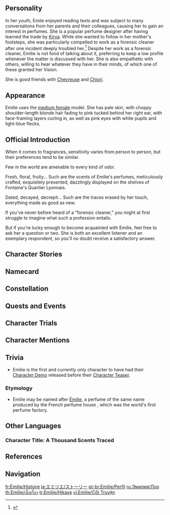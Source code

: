 {{CharacterTabs}}
{{Quote|A renowned perfumer from Fontaine. Elegant, charming, and a little mysterious... just like her work.|Description from the Official Website<ref>Official Genshin Impact Website: [https://genshin.hoyoverse.com/en/character/Fontaine?char=13 Emilie]</ref>}}
==Personality==
<!--{{Quote|In-game text|In-game character attributes and profile page text}}-->
In her youth, Emile enjoyed reading texts and was subject to many conversations from her parents and their colleagues, causing her to gain an interest in perfumes. She is a popular perfume designer after having learned the trade by [[Kirya]]. While she wanted to follow in her mother's footsteps, she was particularly compelled to work as a forensic cleaner after one incident deeply troubled her.<ref>{{Ref/VO|Emilie|More About Emilie: V}}</ref> Despite her work as a forensic cleaner, Emilie is not fond of talking about it, preferring to keep a low profile whenever the matter is discussed with her. She is also empathetic with others, willing to hear whatever they have in their minds, of which one of these granted her Vision.

She is good friends with [[Chevreuse]] and [[Chiori]]. 

==Appearance==
{{See Also|Ambrosial Verdance}}
Emilie uses the [[:Category:Medium Female Characters|medium female]] model. She has pale skin, with choppy shoulder-length blonde hair fading to pink tucked behind her right ear, with face-framing layers curling in, as well as pink eyes with white pupils and light-blue flecks.

==Official Introduction==
<!-- Article from Hoyolab -->
{{Official Introduction
|title     = Like fragrance fading, like mist dissipating
|link      = https://www.hoyolab.com/article/29444651
|character = Emilie
}}
{{Quote|How incredible. I can perceive emotions through water, which humans cannot, yet they are capable of using it to regulate their mood... And they accomplish this with a fragrance in liquid form? I see. I believe I have a better understanding of this concept now.|[[Neuvillette]]|}}
When it comes to fragrances, sensitivity varies from person to person, but their preferences tend to be similar.

Few in the world are amenable to every kind of odor.

Fresh, floral, fruity... Such are the scents of Emilie's perfumes, meticulously crafted, exquisitely presented, dazzlingly displayed on the shelves of Fontaine's Quartier Lyonnais.

Dated, decayed, decrepit... Such are the traces erased by her touch, everything made as good as new.

If you've never before heard of a "forensic cleaner," you might at first struggle to imagine what such a profession entails.

But if you're lucky enough to become acquainted with Emilie, feel free to ask her a question or two. She is both an excellent listener and an exemplary respondent, so you'll no doubt receive a satisfactory answer.

==Character Stories==
{{Character Story
|title1        = Character Details
|text1         = <p>There is much that may be said when discussing a bottle of perfume.</p><!--
              --><p>We might speak of its fragrance: How it first bewitches with its top notes, before gradually melding with its wearer, and finally taking a subdued bow amidst the lingering aroma.</p><!--
              --><p>We could speak of the concept underlying its design: Is it meant to enliven the spirit, or to lend an aura of alluring mystique?</p><!--
              --><p>We might even debate the most appropriate occasion for its use: Would one be willing to attend a social ball clad in this aroma, or would it be better suited to suffusing the atmosphere of a private date?</p><!--
              --><p>Emilie finds these matters to be most worthy of discussion, as they are intimately related to how one selects a perfume. Compared to such considerations, the precise identity of the perfumer who prepared the scent is not a factor that needs to be contemplated when making one's choice.</p><!--
              --><p>Alas, neither customers' views nor popular trends are easily shifted. A herd mentality that craves security often leads people to prefer purchasing from well-known brands or designers, for one rarely goes wrong that way.</p><!--
              --><p>Fame, therefore, is a double-edged sword. The more famous one is, the greater the odds of receiving negative feedback, and many are exhausted by treading upon such thin ice.</p><!--
              --><p>But Emilie, famous though she is within Fontaine's perfume industry, seems untroubled by such.</p><!--
              --><p>Her products are free-form, spontaneous &mdash; indeed, she worries not at all about designing perfume, for her true profession lies elsewhere.</p>
|mention1      = 

|title2        = Character Story 1
|friendship2   = 2
|text2         = <p>Having handed her signed and stamped power of attorney documentation and confidentiality agreement to the [[Maison Gardiennage]] officer for perusal, Emile steps over the cordon and onto the scene.</p><!--
              --><p>She has already been apprised of all case-critical information: the number of deceased, the state of the corpses, and the parameters of the cleanup required. As to other case details, she is neither curious nor inclined to ask further questions.</p><!--
              --><p>The bodies, as well as severely damaged objects, have already been removed. And so she inspects the area meticulously, making mental notes of things that might be easily missed or difficult-to-clean areas that require extra attention.</p><!--
              --><p>She has encountered many such crime scenes, and with time, has been able to piece together in broad strokes the sequence of events &mdash; through the directions of blood spatter, the traces left by the residue of human tissues, and how objects fell.</p><!--
              --><p>Still, this is not her professional duty. In the most infrequent of circumstances, of course, she will be invited to use this experience to aid the Maison in recreating crime scenes. But this is not one of those special cases. This case is already closed, and as a "forensic cleaner," she needs only draw a line under it.</p><!--
              --><p>And so she silently dons her protective clothing and goggles, and gets to work. All goes well. Chemicals dissolve and wash away the rust and dark-brown, even black-colored stains, while sticky tissues and sharp fragments are cleaned separately. The harrowing scene and horrid smells are wiped away, erased like erroneous brushstrokes from a canvas.</p><!--
              --><p>Finally, she invites the Garde, who has been waiting all this time outside, back in. They convey their thanks and bid her farewell, before manually removing the cordon.</p><!--
              --><p>Emilie remains silent as she changes back into her previous outfit. She cannot help but think that though the deceased should already have been buried as those dear to them watched, parts of them have only just now been put to rest.</p><!--
              --><p>She adjusts her hat, nodding her head slightly toward the clean room, bidding a final farewell to persons completely unknown to her, as if she too were taking some small part in their funerals.</p>
|mention2      = 

|title3        = Character Story 2
|friendship3   = 3
|text3         = <p>According to certain psychological theories, creative types are even less concerned with the placement or organization of their belongings than most. Short passages containing such personality analyses are often found in the corners of Fontainian magazines and tabloids, and they even rerun every few days, as if the editors think people cobble their self-understanding together from such fragmentary pieces &mdash; not to mention possess deficient memories.</p><!--
              --><p>Such ideas are clearly stereotypes, for none would claim that Emilie wants for creativity, while her home is perfectly spick and span. To claim that a perfumer so famous lacks imagination, her modestness or otherwise notwithstanding, would be to categorically deny the Fontainian perfuming profession in its totality.</p><!--
              --><p>But Emilie's home is, if anything, overly clean. Few furnishings stand atop the visible flooring, and most items have been carefully packed into hermetic compartments. Indeed, one can barely tell that anyone lives there. Even friends who occasionally visit, such as [[Chiori]], bluntly ask if this is a manifestation of some kind of obsessive-compulsive disorder.</p><!--
              --><p>Emilie simply laughs, saying: "It has to be this way, that's all."</p><!--
              --><p>Her dwelling is not large, but it has two workshops, one for perfuming, and the other for mixing the chemicals needed for her work. Neither allows for flasks or other items to be placed haphazardly, and so, while she has no love of daily drudgeries or household chores, Emilie has had to slowly learn the strict art of organized stowage and storage, habitually drawing clear lines between the different aspects of her life.</p><!--
              --><p>This terrifying discipline is something she has mastered with some ease &mdash; just as one separates dangerous reagents into separate vials, so too does she create freely in one bottle, while accumulating the experience that crystallizes out of solutions in another.</p>
|mention3      = Chiori

|title4        = Character Story 3
|friendship4   = 4
|text4         = <p>When she is free, Emilie often goes to have dinner with her parents at their place.</p><!--
              --><p>Her father is an officer of the [[Marechaussee Phantom]], while her mother works in forensic medicine, and they often invite over human and [[Melusine]] colleagues alike as guests. One can only imagine just how many unusual conversations this rather ordinary-looking dining room has hosted.</p><!--
              --><p>Of the many topics discussed, Emilie's trajectory through life is one of the more normal ones.</p><!--
              --><p>When children her age were still reading comics, Emilie was reading her mother's work texts. She was fascinated by the mystery of chemical reactions, and began to formally study related disciplines. Such skills should surely prove useful, but just what kind of work should she pursue? Work in a crime lab, perhaps &mdash; so her father suggested.</p><!--
              --><p>Though, such work always came with an element of danger, so it was best to learn a little self-defense from him first if she wanted to join &mdash; so he quickly added.</p><!--
              --><p>For a long time afterward, Emilie would work toward this goal.</p><!--
              --><p>But one day, her parents opened a bottle of red wine before the meal, as they lamented what had happened that day&mdash;</p><!--
              --><p>The Marechaussee Phantom's duties were to pursue the truth, but once that was done, any remaining fallout was left in the hands of the heartbroken bereaved. When some family's child commits suicide, soaking the rug with their blood, and the Gardes sent to investigate merely rule it a suicide and leave... Just how will the parents feel, left to pick up the pieces and clean up what remains of their child?</p><!--
              --><p>Agnostic to purpose and intent, the nature of chemical reactions was the same, just like human emotions.</p><!--
              --><p>Perhaps... Perhaps she could help.</p><!--
              --><p>Having had the thought, she later put it into action. She named her profession that of a "forensic cleaner," making modifications to the chemicals she originally intended for use in tests, such that they became cleaning agents that could wipe away all that remained on any given scene.</p><!--
              --><p>Of course, though the environment itself might be cleansed anew, the pain could not be so purged. Still, Emilie can share some small part of the burden, that those left behind will not have to shoulder it alone.</p>
|mention4      = 

|title5        = Character Story 4
|friendship5   = 5
|text5         = <p>Life is unfair, and not all have the luxury of enjoying their hobbies. Thus, Emilie truly treasures such opportunities.</p><!--
              --><p>Collecting perfumes was once her mother's hobby, but due to her work, she was able to apply them less than frequently, and so those top-shelf fragrances would eventually become Emilie's treasures. She loved the shiny bottles and the clear fluids within, basking in the mysterious reactions produced by interwoven aromas.</p><!--
              --><p>It was due to her hobby of perfumery that she later became quite taken with traveling to gather materials.</p><!--
              --><p>She has scaled snowy mountains few have traversed, and squeezed her way through the packed markets of other lands. Fragrances are shapeless, and are thus easily overlooked, but they are a necessary component of any person's living environment. Most people have somewhat unvaried preferences in this regard, but Emilie accepts all comers. Good, bad, simple, complex, Emilie carefully categorizes them all in her heart, and they form for her a bridge to understanding this world.</p><!--
              --><p>From such a perspective, fragrances are no luxury, but rather, a thing that people can naturally enjoy... and thus, perfumes should be no different.</p><!--
              --><p>Of course, this is very much against market trends. It is practically taken as a given that those crystalline, gem-like products should be placed under the searing spotlight and sold at extravagant prices.</p><!--
              --><p>And Emilie remains but a hobbyist, and as such, cannot change this state of affairs by herself. Thus, many of her works have never reached the shelves of any shop. As one who works outdoors herself, she has designed insect-repelling, anti-perspiration perfume, though such a notion doesn't even sound remotely romantic. She also developed a fragrance specifically for Melusines to enjoy, but humans seemed unwilling to buy them.</p><!--
              --><p>Not that she was disappointed, of course. That she could get these products into the hands of those who needed them was satisfaction enough.</p><!--
              --><p>Of course, she does have some real regrets. For example, the risk of small animals knocking over or inadvertently ingesting chemicals keeps her from having a psychological support pet, which limits her to playing with other people's puppies in the park.</p><!--
              --><p>Naturally, she also has to avoid wearing perfume when going to meet them. Animals have sensitive noses, after all, and she would very much like to be their friend.</p>
|mention5      = 

|title6        = Character Story 5
|friendship6   = 6
|quest6        = Masquerade of the Guilty
|text6         = <p>People often propose rules for groups in an attempt to explain certain phenomena.</p><!--
              --><p>In her work as a forensic cleaner, Emile encounters large quantities of human tissue, some Fontainian, and others not. Being meticulous in her preparation of the relevant cleaning agents, she gradually discovered that Fontainian human tissue structures seemed to have minuscule differences from those of other nations.</p><!--
              --><p>Discreetly investigating, she discovered something strange that very, very few had ever noticed. Even those who had some awareness would simply attribute it to Fontaine's special natural environment. After all, people in some places experienced greater hair loss, while people in others had naturally slim fingers... All a matter of their living in the same environment giving rise to those traits.</p><!--
              --><p>Emilie sensed that the truth might not be so simple, but she tentatively accepted that explanation.</p><!--
              --><p>At least, she did until after the "prophecy" had already come to pass and she received some new cleaning commissions. She found that those minute differences between Fontainians and humans from other nations had silently slipped away, like so much water flowing between one's fingers. Indeed, it was like they had never existed.</p><!--
              --><p>After giving it much thought, Emilie decided that she would seek the answer for herself.</p><!--
              --><p>She paid Iudex [[Neuvillette]] &mdash; who had allegedly once given a full account of the [[Apocalypse|origin of Fontainians]] at the [[Opera Epiclese]] &mdash; a visit, and related her doubts to him.</p><!--
              --><p>He considered this for a moment, before informing her: "Fontainians are now true humans."</p><!--
              --><p>"Are now," he had said. Some change in Fontainians, then, must have indeed occurred in the fulfillment of the prophecy.</p><!--
              --><p>That was enough for her. She needed no further details, having only desired confirmation. Indeed, she could already perceive that the details constituted a threshold ordinary humans should not trespass, let alone seek to. In her work with the Maison Gardiennage, she had already signed many confidentiality agreements, both great and small, but no document was needed to tell that silence was the best course here.</p><!--
              --><p>Perhaps this was even, in truth, no big deal. Her life had not changed, and in fact, things were simpler now that her concoctions needed to make no distinction based on national differences.</p><!--
              --><p>And so, she would keep this secret in the same place where she held all those joys and sorrows, reunions and partings &mdash; locked deep in her heart.</p>
|mention6      = Neuvillette

|title7        = "Constructed From Real Events"
|friendship7   = 4
|text7         = <p>[[Chevreuse]], Captain of the [[Special Security and Surveillance Patrol]], once gave this assessment of Emilie: not a romantic person.</p><!--
              --><p>Emilie has responded to these stereotypical expectations people have of perfumers with a serious explanation: Once a perfume is out on the market, the right to analyze it passes from the perfumer to the purchaser. She herself might detect a whiff of her childhood in the scent of [[Marcotte]], but others might sense love, invigoration, and perhaps even regret. A person responds to things based on their experiences, and in such matters, one cannot generalize. If the perfumer does not take the fragrance development process seriously, but instead pursues the romantic color of some specific place and emotion, they will likely wind up with an undesirable result.</p><!--
              --><p>"And is that why you keep newspaper clippings? To collect the experiences of people?" Chevreuse asked.</p><!--
              --><p>"Sort of," Emilie thought to herself. She had not taken those clippings specially for that purpose, of course. It was just part of her reading habits, being more interested as she was in real-life happenings than in the constructed narratives of novels.</p><!--
              --><p>Of those various excerpts, the vast majority were serious reporting, while another small part could be compiled into a list of "The Decade's Top Ten Incredulous Situations." These hilarious newspieces were fuel for casual conversation between Emilie and her friends.</p><!--
              --><p>As for Chevreuse, she preferred novels.</p><!--
              --><p>By this logic, it seemed that of the two of them, the Special Patrol Captain was the romantic. But though Chevreuse's great love was crime fiction, she was quite perplexed by the emotional entanglements of the characters therein, instead enjoying expounding at length upon how responsibility should be apportioned among the various parties.</p><!--
              --><p>So, not the most romantic, either.</p><!--
              --><p>And so, while their interests might differ, how they think actually has some similarities &mdash; a fact that goes some way to explaining why they became friends.</p>
|mention7      = Chevreuse

|title8        = Vision
|friendship8   = 6
|text8         = <p>Emilie often receives cleanup commissions after cases have been concluded, and by the time she arrives, none are left at the scene but an officially posted guard keeping watch, allowing her to conduct her work in peace.</p><!--
              --><p>But sometimes, the scene is not so silent.</p><!--
              --><p>{{sic|Emelie}} reached the scene of the incident to see the dazed kin of the victim pacing around the perimeter of the cordon. It was a young lady, her eyes dead husks, knowing not where to go or what to do &mdash; only that she couldn't bear to leave. This, in truth, was no obstacle to Emilie's work. She could have simply shown her papers, accessed the site, and completed her cleanup. That was all her duty demanded &mdash; it was just her job, business as usual.</p><!--
              --><p>Still, she hesitated. Greeting the Garde on duty, she walked toward the lost soul.</p><!--
              --><p>Over the next few hours, Emilie sat by the woman's side in silence as the latter slowly told her stories of herself and the deceased. Emilie did not reply all that much. She merely held the woman's hand, patiently waiting as the tale stumbled forth, waiting until all the anxious thoughts and troubled words had been exhausted, until only quiet sorrow remained.</p><!--
              --><p>That pain was unavoidable. This was all she could do.</p><!--
              --><p>The delay caused her to finish her work very late, and as she stowed her tools and chemicals away, the last light still peeking through the window was already quite dim &mdash; all the better to highlight that glimmering Vision.</p><!--
              --><p>From that day on, she would never again put any time limit on her work, always leaving ample time to spare. If any there should need a listening ear, there she would be to hear them.</p>
|mention8      = 
}}

==Namecard==
{{Namecard|Emilie: Base Note}}

==Constellation==
{{Constellation Lore|Pomum de Ambra}}

==Quests and Events==
{{Quests and Events}}

==Character Trials==
{{Trials by Character}}

==Character Mentions==
{{Character Mentions}}
<!--
==Mail==
{{Mails by Category List|noheader=1}}
-->
==Trivia==
* Emilie is the first and currently only character to have had their [[Character Demo]] released before their [[Character Teaser]].

===Etymology===
* Emilie may be named after [https://www.fragonard.com/en-int/emilie-c-1020-tp-102020.htm Émilie], a perfume of the same name produced by the French perfume house {{w|Fragonard_(fragrance)|Fragonard}}, which was the world's first perfume factory.
<!--
==Notes==
{{Reflist|note=1}}
-->

==Other Languages==
===Character Title: A Thousand Scents Traced===
{{Other Languages
|en       = A Thousand Scents Traced
|zhs      = 千缕之踪
|zhs_rm   = 
|zht      = 千縷之蹤
|zht_rm   = 
|zh_tl    = 
|ja       = 千の跡を辿って
|ja_rm    = Sen no Ato wo Todotte
|ja_tl    = Following A Thousand Traces
|ko       = 천 갈래 향<->의 자취
|ko_tl    = Trace of a Thousand Split Scents
|es       = Estela de Mil Aromas
|es_tl    = Trail of a Thousand Aromas
|fr       = Tracé de mille parfums
|fr_tl    = Thousand Fragrances Traced
|ru       = След тысячи ароматов
|ru_tl    = A Thousand Scents' Trace
|th       = รอยกลิ่นหอมนับพัน
|th_rm    = 
|th_tl    = 
|vi       = Muôn Ngàn Hương Thơm
|vi_tl    = Thousands of Fragrances
|de       = Spur der tausend Düfte
|de_tl    = Trace of Thousand Scents
|id       = A Thousand Scents Traced
|pt       = Vislumbres de Mil Aromas
|pt_tl    = 
|tr       = Binlerce Kokunun Peşinde
|tr_tl    = 
|it       = Scie di mille profumi
|it_tl    = Trails of a Thousand Scents
}}

==References==
{{Reflist}}

==Navigation==
{{Character Navbox|Lore}}

[[fr:Émilie/Histoire]]
[[ja:エミリエ/ストーリー]]
[[pt-br:Emilie/Perfil]]
[[ru:Эмилия/Лор]]
[[th:Emilie/เนื้อเรื่อง]]
[[tr:Emilie/Hikaye]]
[[vi:Emilie/Cốt Truyện]]